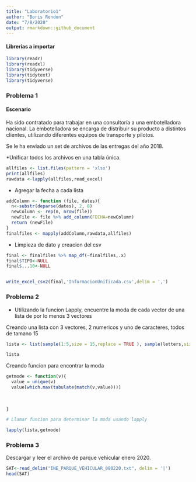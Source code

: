 ---
title: "Laboratorio1"
author: "Boris Rendon"
date: "7/8/2020"
output: rmarkdown::github_document
---
#### Librerias a importar
```{r}
library(readr)
library(readxl)
library(tidyverse)
library(tidytext)
library(tidyverse)

```

### Problema 1

#### Escenario 
Ha sido contratado para trabajar en una consultoría a una embotelladora nacional. La             embotelladora se encarga de distribuir su producto a distintos clientes, utilizando diferentes            equipos de transporte y pilotos.  
 
Se le ha enviado un set de archivos de las entregas del año 2018.  


*Unificar todos los archivos en una tabla única.  
```{r ,echo=TRUE}
allfiles <- list.files(pattern = 'xlsx')
print(allfiles)
rawdata <-lapply(allfiles,read_excel)

```

* Agregar la fecha a cada lista
```{r}
addColumn <- function (file, dates){
  n<-substr(deparse(dates), 2, 8)
  newColumn <- rep(n, nrow(file))
  newFile <- file %>% add_column(FECHA=newColumn)
  return (newFile)
}
finalfiles <- mapply(addColumn,rawdata,allfiles)


```

* Limpieza de dato y creacion del csv

```{r}
final <- finalfiles %>% map_df(~finalfiles,.x)
final$TIPO<-NULL
final$...10<-NULL


write_excel_csv2(final,'InformacionUnificada.csv',delim = ',')


```


### Problema 2

* Utilizando la funcion Lapply, encuentre la moda de cada vector de una lista de por lo menos 3 vectores 


Creando una lista con 3 vectores, 2 numericos y uno de caracteres, todos de tamano 15
```{r}
lista <- list(sample(1:5,size = 15,replace = TRUE ), sample(letters,size=15, replace = TRUE), sample(1:5,size = 15,replace = TRUE))

lista


```
Creando funcion para encontrar la moda
```{r}

getmode <- function(v){
  value = unique(v)
  value[which.max(tabulate(match(v,value)))]
  
  
  
}

# Llamar funcion para determinar la moda usando lapply

lapply(lista,getmode)
```



### Problema 3

Descargar y leer el archivo de parque vehicular enero 2020.

```{r}
SAT<-read_delim("INE_PARQUE_VEHICULAR_080220.txt", delim = '|')
head(SAT)
```








